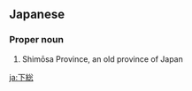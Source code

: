 ==Japanese==
{{wikipedia|lang=ja}}
{{ja-kanjitab|下|総}}

===Proper noun===
{{ja-pos|しもうさ|proper|hhira=しもふさ}}

# Shimōsa Province, an old province of Japan

[[ja:下総]]